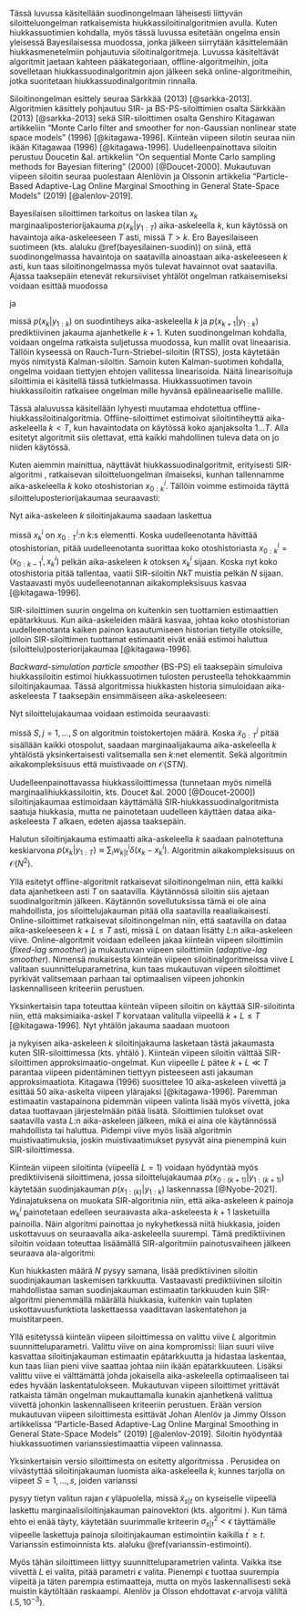 \chapter{Hiukkassilottimet} \label{hiukkassiloittimet}

Tässä luvussa käsitellään suodinongelmaan läheisesti liittyvän siloitteluongelman ratkaisemista hiukkassiloitinalgoritmien avulla. Kuten hiukkassuotimien kohdalla, myös tässä luvussa esitetään ongelma ensin yleisessä Bayesilaisessa muodossa, jonka jälkeen siirrytään käsittelemään hiukkasmenetelmiin pohjautuvia siloitinalgoritmeja. Luvussa käsiteltävät algoritmit jaetaan kahteen pääkategoriaan, offline-algoritmeihin, joita sovelletaan hiukkassuodinalgoritmin ajon jälkeen sekä online-algoritmeihin, jotka suoritetaan hiukkassuodinalgoritmin rinnalla. 

Siloitinongelman esittely seuraa Särkkää (2013) [@sarkka-2013]. Algoritmien käsittely pohjautuu SIR- ja BS-PS-siloittimien osalta Särkkään (2013) [@sarkka-2013] sekä SIR-siloittimen osalta Genshiro Kitagawan artikkeliin "Monte Carlo filter and smoother for non-Gaussian nonlinear state space models" (1996) [@kitagawa-1996]. Kiinteän viipeen silotin seuraa niin ikään Kitagawaa (1996) [@kitagawa-1996]. Uudelleenpainottava siloitin perustuu Doucetin &al. artikkeliin "On sequential Monte Carlo sampling methods for Bayesian filtering" (2000) [@Doucet-2000]. Mukautuvan viipeen siloitin seuraa puolestaan Alenlövin ja Olssonin artikkelia "Particle-Based Adaptive-Lag Online Marginal Smoothing in General State-Space Models" (2019) [@alenlov-2019].

\section{Bayesilainen siloitin}

Bayesilaisen siloittimen tarkoitus on laskea tilan $x_k$ marginaaliposteriorijakauma $p(x_k|y_{1:T})$ aika-askeleella $k$, kun käytössä on havaintoja aika-askeleeseen $T$ asti, missä $T>k$. Ero Bayesilaiseen suotimeen (kts. alaluku \@ref(bayesilainen-suodin)) on siinä, että suodinongelmassa havaintoja on saatavilla ainoastaan aika-askeleeseen $k$ asti, kun taas siloitinongelmassa myös tulevat havainnot ovat saatavilla. Ajassa taaksepäin etenevät rekursiiviset yhtälöt ongelman ratkaisemiseksi voidaan esittää muodossa

\begin{align}\label{siloitin-prediktiivinen}
p(x_{k+1}|y_{1:k})=\int_{\mathbb{R}^{n_x}}p(x_{k+1}|x_k)p(x_k|y_{1:k})\mathop{dx_k}
\end{align}

ja

\begin{align}\label{siloitin-ratkaisu}
p(x_k|y_{1:T}) = p(x_k|y_{1:k}) \int \frac{p(x_{k+1}|x_k)p(x_{k+1}|y_{1:T})}{p(x_{k+1}|y_{1:k})} \mathop{dx_{k+1}},
\end{align}

\noindent missä $p(x_k|y_{1:k})$ on suodintiheys aika-askeleella $k$ ja $p(x_{k+1}|y_{1:k})$ prediktiivinen jakauma ajanhetkelle $k+1$. Kuten suodinongelman kohdalla, voidaan ongelma ratkaista suljetussa muodossa, kun mallit ovat lineaarisia. Tällöin kyseessä on Rauch-Turn-Striebel-siloitin (RTSS), josta käytetään myös nimitystä Kalman-siloitin. Samoin kuten Kalman-suotimen kohdalla, ongelma voidaan tiettyjen ehtojen vallitessa linearisoida. Näitä linearisoituja siloittimia ei käsitellä tässä tutkielmassa. Hiukkassuotimen tavoin hiukkassiloitin ratkaisee ongelman mille hyvänsä epälineaariselle mallille.

\section{Offline-algoritmit}

Tässä alaluvussa käsitellään lyhyesti muutamaa ehdotettua offline-hiukkassiloitinalgoritmia. Offline-siloittimet estimoivat siloitintiheyttä aika-askeleella $k<T$, kun havaintodata on käytössä koko ajanjaksolta $1 \ldots T$. Alla esitetyt algoritmit siis olettavat, että kaikki mahdollinen tuleva data on jo niiden käytössä.

\subsection{SIR-siloitin}

Kuten aiemmin mainittua, näyttävät hiukkassuodinalgoritmit, erityisesti SIR-algoritmi \ref{sir}, ratkaisevan siloitteluongelman ilmaiseksi, kunhan tallennamme aika-askeleella $k$ koko otoshistorian $x_{0:k}^i$. Tällöin voimme estimoida täyttä siloitteluposteriorijakaumaa seuraavasti:

\begin{align}\label{siloitin-posteriori}
p(x_{0:T}|y_{1:T}) \approx \sum_{i=1}^N w_T^i \delta (x_{0:T}-x_{0:T}^i).
\end{align}

Nyt aika-askeleen $k$ siloitinjakauma saadaan laskettua

\begin{align}\label{siloitin-posteriori-k}
p(x_{k}|y_{1:T}) \approx \sum_{i=1}^N w_T^i \delta (x_{k}-x_{k}^i),
\end{align}

\noindent missä $x^i_k$ on $x^i_{0:T}$:n $k$:s elementti. Koska uudelleenotanta hävittää otoshistorian, pitää uudelleenotanta suorittaa koko otoshistoriasta  $x_{0:k}^i = (x_{0:k-1}^i, x_{k}^i)$ pelkän aika-askeleen $k$ otoksen $x_{k}^i$ sijaan. Koska nyt koko otoshistoria pitää tallentaa, vaatii SIR-siloitin $NkT$ muistia pelkän $N$ sijaan. Vastaavasti myös uudelleenotannan aikakompleksisuus kasvaa [@kitagawa-1996].

SIR-siloittimen suurin ongelma on kuitenkin sen tuottamien estimaattien epätarkkuus. Kun aika-askeleiden määrä kasvaa, johtaa koko otoshistorian uudelleenotanta kaiken painon kasautumiseen historian tietyille otoksille, jolloin SIR-siloittimen tuottamat estimaatit eivät enää estimoi haluttua (siloittelu)posteriorijakaumaa [@kitagawa-1996].

\subsection{BS-PS-siloitin}

*Backward-simulation particle smoother* (BS-PS) eli taaksepäin simuloiva hiukkassiloitin estimoi hiukkassuotimen tulosten perusteella tehokkaammin siloitinjakaumaa. Tässä algoritmissa hiukkasten historia simuloidaan aika-askeleesta $T$ taaksepäin ensimmäiseen aika-askeleeseen: 

\begin{algorithm}[H]
\label{BSPS}
\DontPrintSemicolon
\SetAlgoShortEnd
\KwResult{Posteriorisiloitinjakauman $p(x_{k}|y_{1:T})$ estimaatti.\;}
\KwData{Suodinjakaumia edustavat hiukkaset ja näihin liittyvät painot ${w_k^i, x_k^i}$, missä $i=1,\ldots,N$ ja $k=1,\ldots,T$\;}
\Begin{
  \Begin{Valitaan $\tilde{x}_T=x_T^i$\;}
  \For{$k=\{T-1,\ldots,0\}$}{
    \Begin{Lasketaan uudet painot \newline $w^i_{k|k+1} \propto w_k^i p(\tilde{x}_{k+1}|x_k^i)$\;}
    \Begin{Valitaan $\tilde{x}_{k} = x_k^i$ todennäköisyydellä $w^i_{k|k+1}$.\;}
  }  
}
\caption{Taaksepäin simuloiva hiukkassiloitin}
\end{algorithm}

Nyt siloittelujakaumaa voidaan estimoida seuraavasti:

\begin{align}\label{siloitin-BSPS}
p(x_{0:T}|y_{1:T}) \approx \frac{1}{S} \sum_{i=1}^N \delta (x_{0:T}-\tilde{x}_{0:T}^j),
\end{align}

\noindent missä $S, j=1,\ldots,S$ on algoritmin \ref{BSPS} toistokertojen määrä. Koska $\tilde{x}_{0:T}^j$ pitää sisällään kaikki otospolut, saadaan marginaalijakauma aika-askeleella $k$ yhtälöstä \ref{siloitin-BSPS} yksinkertaisesti valitsemalla sen $k$:net elementit. Sekä algoritmin aikakompleksisuus että muistivaade on $\mathcal{O}(STN)$.

\subsection{Uudelleenpainottava hiukkassiloitin}

Uudelleenpainottavassa hiukkassiloittimessa (tunnetaan myös nimellä marginaalihiukkassiloitin, kts. Doucet &al. 2000 [@Doucet-2000]) siloitinjakaumaa estimoidaan käyttämällä SIR-hiukkassuodinalgoritmista \ref{sir} saatuja hiukkasia, mutta ne painotetaan uudelleen käyttäen dataa aika-askeleesta $T$ alkaen, edeten ajassa taaksepäin.

\begin{algorithm}[H]
\label{rwps}
\DontPrintSemicolon
\SetAlgoShortEnd
\KwResult{Posteriorisiloitinjakauman $p(x_{k}|y_{1:T})$ estimaatti.\;}
\KwData{Suodinjakaumia edustavat hiukkaset $x_k^i$ ja näihin liittyvät painot ${w_k^i}$, missä $i=1,\ldots,N$ ja $k=1,\ldots,T$\;}
\Begin{
  \Begin{Asetetaan $w_{T|T}^i = w_T^i$, jokaiselle $i=1,\ldots,N$;}
  \For{$k=\{T-1,\ldots,0\}$}{
    \Begin{Lasketaan uudet painot \newline $w^i_{k|T} = \sum_j w_{k+1|T}^j  \frac{w_k^i p(x_{k+1}^j|x_k^i)}{\sum_l w_k^l p(x_{k+1}^j|x_k^l)}$\;}
  }  
}
\caption{Uudelleenpainottava hiukkassiloitin}
\end{algorithm}

Halutun siloitinjakauma estimaatti aika-askeleella $k$ saadaan painotettuna keskiarvona $p(x_k|y_{1:T}) \approx \sum_i w_{k|t}^i \delta (x_k-x_k^i)$. Algoritmin aikakompleksisuus on $\mathcal{O}(N^2)$.

\section{Online-algoritmit}

Yllä esitetyt offline-algoritmit ratkaisevat siloitinongelman niin, että kaikki data ajanhetkeen asti $T$ on saatavilla. Käytännössä siloitin siis ajetaan suodinalgoritmin jälkeen. Käytännön sovellutuksissa tämä ei ole aina mahdollista, jos siloittelujakauman pitää olla saatavilla reaaliaikaisesti. Online-siloittimet ratkaisevat siloitinongelman niin, että saatavilla on dataa aika-askeleeseen $k+L \le T$ asti, missä $L$ on dataan lisätty $L$:n aika-askeleen viive. Online-algoritmit voidaan edelleen jakaa kiinteän viipeen siloittimiin (*fixed-lag smoother*) ja mukautuvan viipeen siloittimiin (*adaptive-lag smoother*). Nimensä mukaisesta kiinteän viipeen siloitinalgoritmeissa viive $L$ valitaan suunnitteluparametrina, kun taas mukautuvan viipeen siloittimet pyrkivät valitsemaan parhaan tai optimaalisen viipeen johonkin laskennalliseen kriteeriin perustuen.

\subsection{Kiinteän viipeen siloitin}

Yksinkertaisin tapa toteuttaa kiinteän viipeen siloitin on käyttää SIR-siloitinta niin, että maksimiaika-askel $T$ korvataan valitulla viipeellä $k+L \le T$ [@kitagawa-1996]. Nyt yhtälön \ref{siloitin-posteriori} jakauma saadaan muotoon 

\begin{align}\label{siloitin-posteriori-viive}
p(x_{0:(k+L)}|y_{1:(k+L)}) \approx \sum_{i=1}^N w_{k+L}^i \delta (x_{0:(k+L)}-x_{0:(k+L)}^i)
\end{align}

\noindent ja nykyisen aika-askeleen $k$ siloitinjakauma lasketaan tästä jakaumasta kuten SIR-siloittimessa (kts. yhtälö \ref{siloitin-posteriori-k}). Kiinteän viipeen siloitin välttää SIR-siloittimen approksimaatio-ongelmat. Kun viipeelle $L$ pätee $k+L \ll T$ parantaa viipeen pidentäminen tiettyyn pisteeseen asti jakauman approksimaatiota. Kitagawa (1996) suosittelee 10\textendash 20 aika-askeleen viivettä ja esittää 50 aika-askelta viipeen ylärajaksi [@kitagawa-1996]. Paremman estimaatin vastapainona pidemmän viipeen valinta lisää myös viivettä, joka dataa tuottavaan järjestelmään pitää lisätä. Siloittimien tulokset ovat saatavilla vasta $L$:n aika-askeleen jälkeen, mikä ei aina ole käytännössä mahdollista tai haluttua. Pidempi viive myös lisää algoritmin muistivaatimuksia, joskin muistivaatimukset pysyvät aina pienempinä kuin SIR-siloittimessa.

Kiinteän viipeen siloitinta (viipeellä $L=1$) voidaan hyödyntää myös prediktiivisenä siloittimena, jossa siloittelujakaumaa $p(x_{0:(k+1)}|y_{1:(k+1)})$ käytetään suodinjakauman $p(x_{1:(k)}|y_{1:k})$ laskennassa [@Nyobe-2021]. Ydinajatuksena on muokata SIR-algoritmia \ref{sir} niin, että aika-askeleen $k$ painoja $w_k^i$ painotetaan edelleen seuraavasta aika-askeleesta $k+1$ lasketuilla painoilla. Näin algoritmi painottaa jo nykyhetkessä niitä hiukkasia, joiden uskottavuus on seuraavalla aika-askeleella suurempi. Tämä prediktiivinen siloitin voidaan toteuttaa lisäämällä SIR-algoritmiin painotusvaiheen jälkeen seuraava ala-algoritmi:

\begin{algorithm}[H]
\label{prediktiivinen-siloitin}
\DontPrintSemicolon
\SetAlgoShortEnd
\KwResult{Prediktiivisellä siloittimella lasketut painot painotettu $\tilde{w}_{k}^i$.\;}
\KwData{Viipeen $L=1$ avulla saadut havainnot $y_{k+1}$. Partikkelit $x_k^i$ ja niitä vastaavat painot $w_k^i$\;}
\Begin{
  \For{$i=\{1,2,\ldots,N\}$}{
      \Begin{Luodaan simuloidut hiukkaset $\tilde{x}_{k+1}^i$ ehdotusjakaumsta $q(\tilde{x}_{k+1}|x^i_k,y_{k+1})$\;}
      \Begin{Lasketaan simuloiduille hiukkasille painot $\tilde{w}_{k+1}^i$\;}
      \Begin{Päivitetään nykyiset painot $\tilde{w}_{k}^i = {w}_{k}^i \tilde{w}_{k+1}^i$\;}
    }
  \Begin{Korvataan nykyiset painot ${w}_{k}$ siloitetuilla painoilla $\tilde{w}_{k}^i.$;}
  }  
\caption{Prediktiivinen siloitin (viive=1)}
\end{algorithm}

Kun hiukkasten määrä $N$ pysyy samana, lisää prediktiivinen siloitin suodinjakauman laskemisen tarkkuutta. Vastaavasti prediktiivinen siloitin mahdollistaa saman suodinjakauman estimaatin tarkkuuden kuin SIR-algoritmi pienemmällä määrällä hiukkasia, kuitenkin vain tuplaten uskottavuusfunktiota laskettaessa vaadittavan laskentatehon ja muistitarpeen. 

\subsection{Mukautuvan viipeen siloitin}

Yllä esitetyssä kiinteän viipeen siloittimessa on valittu viive $L$ algoritmin suunnitteluparametri. Valittu viive on aina kompromissi: liian suuri viive kasvattaa siloitinjakauman estimaatin epätarkkuutta ja hidastaa laskentaa, kun taas liian pieni viive saattaa johtaa niin ikään epätarkkuuteen. Lisäksi valittu viive ei välttämättä johda jokaisella aika-askeleella optimaaliseen tai edes hyvään laskentatulokseen. Mukautuvan viipeen siloittimet yrittävät ratkaista tämän ongelman mukauttamalla kunakin ajanhetkenä valittua viivettä johonkin laskennalliseen kriteeriin perustuen. Erään version mukautuvan viipeen siloittimesta esittävät Johan Alenlöv ja Jimmy Olsson artikkelissa "Particle-Based Adaptive-Lag Online Marginal Smoothing in General State-Space Models" (2019) [@alenlov-2019]. Siloitin hyödyntää hiukkassuotimen varianssiestimaattia viipeen valinnassa.

Yksinkertaisin versio siloittimesta on esitetty algoritmissa \ref{mukautuva-siloitin}. Perusidea on viivästyttää siloitinjakauman luomista aika-askeleella $k$, kunnes tarjolla on viipeet $S=1,\ldots,s$, joiden varianssi 

\begin{align}\label{siloitin-varianssi}
\sigma^2_{s|t} = \sum_{i=1}^N \frac{w_t^i}{\Omega_t}\left\{\tilde{x}_{s|t} - \sum_{j=1}^N \frac{w_t^j}{\Omega_t}\tilde{x}_{s|t} \right\}^2,
\end{align}

\noindent pysyy tietyn valitun rajan $\epsilon$ yläpuolella, missä $\tilde{x}_{s|t}$ on kyseiselle viipeellä laskettu marginaalisiloitinjakauman painovektori (kts. algoritmi \ref{rwps}). Kun tämä ehto ei enää täyty, käytetään suurimmalle kriteerin $\sigma^2_{s|t} < \epsilon$ täyttämälle viipeelle laskettuja painoja siloitinjakauman estimointiin kaikilla $t^\prime \ge t$. Varianssin estimoinnista kts. alaluku \@ref(varianssin-estimointi).

\begin{algorithm}[H]
\label{mukautuva-siloitin}
\DontPrintSemicolon
\SetAlgoShortEnd
\KwResult{Siloittelujakauman estimaatti viipeellä $s$, tarkemmin $\sum_i^N w_t^i \tilde{x}_{s|t}^i \Omega_t$.\;}
\KwData{Olkoon $S$ joukko kullakin viipeellä $s$ laskettuja painoja $\tilde{x}_{s|t}^i$. Alustetaan $S \leftarrow \emptyset$.\;}
\Begin{
  \For{$t=\{1,2,\ldots,T\}$}{
      \Begin{Ajetaan SIR-algoritmi \ref{sir} aika-askeleella $t$\;}
      \Begin{Jokaiselle $s \in S$ lasketaan painovektori kuten algoritmissa \ref{rwps}.\;}
      \Begin{$S \leftarrow S \cup \{s\}$Jokaiselle $s \in S$ lasketaan painovektori kuten algoritmissa \ref{rwps}.\;}
      \Begin{Jokaiselle $s$ lasketaan varianssi $\sigma^2_{s|t}$ kuten yhtälössä \ref{siloitin-varianssi}. Jos $\sigma^2_{s|t} < \epsilon$ poistetaan $s$ joukosta $S$ ja käytetään siloitinjaukauman estimaattia $\sum_i^N w_t^i \tilde{x}_{s|t}^i \Omega_t$ kaikille aika-askeleilla $t^\prime \ge t$.\;}
    }
  }  
\caption{Mukautuvan viipeen siloitin}
\end{algorithm}

Myös tähän siloittimeen liittyy suunnitteluparametrien valinta. Vaikka itse viivettä $L$ ei valita, pitää parametri $\epsilon$ valita. Pienempi $\epsilon$ tuottaa suurempia viipeitä ja täten parempia estimaatteja, mutta on myös laskennallisesti sekä muistin käytöltään raskaampi. Alenlöv ja Olsson ehdottavat $\epsilon$-arvoja väliltä $(.5, 10^{-3})$.